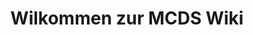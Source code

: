---
title: Wilkommen zur MCDS Wiki
description: Sie können hier Dokumentationen und Anleitungen für meine Bibliotheken und andere Dinge erhalten.
template: splash
hero:
  tagline: Sie können hier Dokumentationen und Anleitungen für meine Bibliotheken und andere Dinge erhalten.
  actions:
    - text: Dokumentationen
      link: /docs
      icon: right-arrow
    - text: Anleitungen
      link: /guides
      icon: right-arrow
---